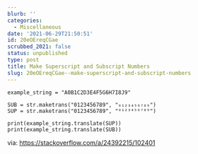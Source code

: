 ```yaml
---
blurb: ''
categories:
  - Miscellaneous
date: '2021-06-29T21:50:51'
id: 20eOEreqCGae
scrubbed_2021: false
status: unpublished
type: post
title: Make Superscript and Subscript Numbers
slug: 20eOEreqCGae--make-superscript-and-subscript-numbers
---
```


```python3
example_string = "A0B1C2D3E4F5G6H7I8J9"

SUB = str.maketrans("0123456789", "₀₁₂₃₄₅₆₇₈₉")
SUP = str.maketrans("0123456789", "⁰¹²³⁴⁵⁶⁷⁸⁹")

print(example_string.translate(SUP))
print(example_string.translate(SUB))
```



via: https://stackoverflow.com/a/24392215/102401
